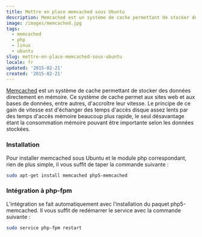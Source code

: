```yaml
---
title: Mettre en place memcached sous Ubuntu
description: Memcached est un système de cache permettant de stocker des données directement en mémoire. Ce système de cache permet aux sites web et aux bases de données, entre autres, d'accroître leur vitesse. Le principe de ce gain de vitesse est d'échanger des temps d'accès disque assez lents par des temps d'accès mémoire beaucoup plus rapide, le seul désavantage étant la consommation mémoire pouvant être importante selon les données stockées.
image: /images/memcached.jpg
tags:
  - memcached
  - php
  - linux
  - ubuntu
slug: mettre-en-place-memcached-sous-ubuntu
locale: fr
updated: '2015-02-21'
created: '2015-02-21'
---
```


[Memcached](http://memcached.org/) est un système de cache permettant de stocker des données directement en mémoire. Ce système de cache permet aux sites web et aux bases de données, entre autres, d'accroître leur vitesse. Le principe de ce gain de vitesse est d'échanger des temps d'accès disque assez lents par des temps d'accès mémoire beaucoup plus rapide, le seul désavantage étant la consommation mémoire pouvant être importante selon les données stockées.

### Installation

Pour installer memcached sous Ubuntu et le module php correspondant, rien de plus simple, il vous suffit de taper la commande suivante :

```bash
sudo apt-get install memcached php5-memcached
```

### Intégration à php-fpm

L’intégration se fait automatiquement avec l’installation du paquet php5-memcached. Il vous suffit de redémarrer le service avec la commande suivante :

```bash
sudo service php-fpm restart
```
